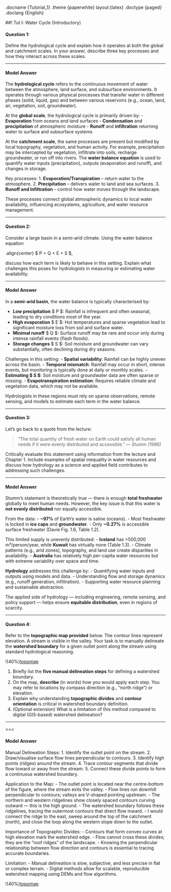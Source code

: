 .docname {Tutorial_1}
.theme {paperwhite} layout:{latex}
<!-- Change here to paged/slides/plain to test a different document type -->
.doctype {paged}
.doclang {English}

##! Tut I: Water Cycle (Introductory)

#### Question 1:

Define the hydrological cycle and explain how it operates at both the global and catchment scales.
In your answer, describe three key processes and how they interact across these scales.

---

#### Model Answer

The **hydrological cycle** refers to the continuous movement of water between the atmosphere, land surface, and subsurface environments. It operates through various physical processes that transfer water in different phases (solid, liquid, gas) and between various reservoirs (e.g., ocean, land, air, vegetation, soil, groundwater).

At the **global scale**, the hydrological cycle is primarily driven by:
- **Evaporation** from oceans and land surfaces
- **Condensation** and **precipitation** of atmospheric moisture
- **Runoff** and **infiltration** returning water to surface and subsurface systems

At the **catchment scale**, the same processes are present but modified by local topography, vegetation, and human activity. For example, precipitation may be intercepted by vegetation, infiltrate into soils, recharge groundwater, or run off into rivers. The **water balance equation** is used to quantify water inputs (precipitation), outputs (evaporation and runoff), and changes in storage.

Key processes:
1. **Evaporation/Transpiration** – return water to the atmosphere.
2. **Precipitation** – delivers water to land and sea surfaces.
3. **Runoff and Infiltration** – control how water moves through the landscape.

These processes connect global atmospheric dynamics to local water availability, influencing ecosystems, agriculture, and water resource management.

---

#### Question 2:

Consider a large basin in a semi-arid climate.  Using the water balance equation

.align{center}
    $ P = Q + E + \Delta S $,

discuss how each term is likely to behave in this setting.
Explain what challenges this poses for hydrologists in measuring or estimating water availability.

---

#### Model Answer

In a **semi-arid basin**, the water balance is typically characterised by:

- **Low precipitation** $ P $: Rainfall is infrequent and often seasonal, leading to dry conditions most of the year.
- **High evaporation** $ E $: Hot temperatures and sparse vegetation lead to significant moisture loss from soil and surface water.
- **Minimal runoff** $ Q $: Surface runoff may be rare and occur only during intense rainfall events (flash floods).
- **Storage changes** $ \Delta S $: Soil moisture and groundwater can vary substantially, often declining during dry seasons.

Challenges in this setting:
- **Spatial variability**: Rainfall can be highly uneven across the basin.
- **Temporal mismatch**: Rainfall may occur in short, intense events, but monitoring is typically done at daily or monthly scales.
- **Estimating $ \Delta S $**: Soil moisture and groundwater data are often sparse or missing.
- **Evapotranspiration estimation**: Requires reliable climate and vegetation data, which may not be available.

Hydrologists in these regions must rely on sparse observations, remote sensing, and models to estimate each term in the water balance.

---

#### Question 3:

Let's go back to a quote from the lecture:

> “The total quantity of fresh water on Earth could satisfy all human needs if it were evenly distributed and accessible.”
> — *Stumm (1986)*

Critically evaluate this statement using information from the lecture and Chapter 1.  Include examples of spatial inequality in water resources and discuss how hydrology as a science and applied field contributes to addressing such challenges.

---

#### Model Answer

Stumm’s statement is theoretically true — there is enough **total freshwater** globally to meet human needs. However, the key issue is that this water is **not evenly distributed** nor equally accessible.

From the data:
- **~97%** of Earth’s water is saline (oceans).
- Most freshwater is locked in **ice caps** and **groundwater**.
- Only **~0.27%** is accessible surface freshwater (Davie Fig. 1.6, Table 1.2).

This limited supply is unevenly distributed:
- **Iceland** has >500,000 m³/person/year, while **Kuwait** has virtually none (Table 1.3).
- Climate patterns (e.g., arid zones), topography, and land use create disparities in availability.
- **Australia** has relatively high per-capita water resources but with extreme variability over space and time.

**Hydrology** addresses this challenge by:
- Quantifying water inputs and outputs using models and data.
- Understanding flow and storage dynamics (e.g., runoff generation, infiltration).
- Supporting water resource planning and sustainable abstraction.

The applied side of hydrology — including engineering, remote sensing, and policy support — helps ensure **equitable distribution**, even in regions of scarcity.

---

#### Question 4:

Refer to the **topographic map provided** below. The contour lines represent elevation. A stream is visible in the valley. Your task is to manually delineate the **watershed boundary** for a given outlet point along the stream using standard hydrological reasoning.

!(40%)[topomap](image/tutorial_usgs_catchment.png "A hypothetical topographic map of a catchment")

1. Briefly list the **five manual delineation steps** for defining a watershed boundary.
2. On the map, **describe** (in words) how you would apply each step. You may refer to locations by compass direction (e.g., "north ridge") or elevation.
3. Explain why understanding **topographic divides** and **contour orientation** is critical in watershed boundary definition.
4. (Optional extension) What is a limitation of this method compared to digital (GIS-based) watershed delineation?

---
<<<

#### Model Answer
Manual Delineation Steps:
1. Identify the outlet point on the stream.
2. Draw/visualise surface flow lines perpendicular to contours.
3. Identify high points (ridges) around the stream.
4. Trace contour segments that divide flow toward or away from the stream.
5. Connect these divide points to form a continuous watershed boundary.

Application to the Map:
- The outlet point is located near the centre-bottom of the figure, where the stream exits the valley.
- Flow lines run downhill perpendicular to contours; valleys are V-shaped pointing upstream.
- The northern and western ridgelines show closely spaced contours curving outward — this is the high ground.
- The watershed boundary follows these ridgelines, tracing the outermost contours that direct flow inward.
- I would connect the ridge to the east, sweep around the top of the catchment (north), and close the loop along the western slope down to the outlet.

Importance of Topographic Divides:
- Contours that form convex curves at high elevation mark the watershed edge.
- Flow cannot cross these divides; they are the "roof ridges" of the landscape.
- Knowing the perpendicular relationship between flow direction and contours is essential to tracing accurate boundaries.

Limitation:
- Manual delineation is slow, subjective, and less precise in flat or complex terrain.
- Digital methods allow for scalable, reproducible watershed mapping using DEMs and flow algorithms.


!(40%)[topomap](image/tutorial_usgs_catchment_answer.png "Catchment boundary delineation")